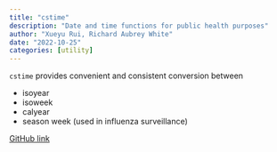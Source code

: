 ```yaml
---
title: "cstime"
description: "Date and time functions for public health purposes"
author: "Xueyu Rui, Richard Aubrey White"
date: "2022-10-25"
categories: [utility]
---
```


`cstime` provides convenient and consistent conversion between 

* isoyear
* isoweek
* calyear
* season week (used in influenza surveillance)


[GitHub link](https://github.com/csids/cstime)
